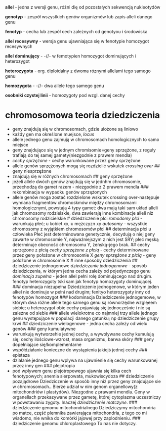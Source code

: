 **allel** - jedna z wersji genu, różni dię od pozostałych sekwencją nukleotydów

**genotyp** - zespół wszystkich genów organizmów lub zapis alleli danego genu

**fenotyp** - cecha lub zespół cech zależnych od genotyou i środowiska

**allel recesywny** - wersja genu ujawniająca się w fenotypie homozygot recesywnych

**allel dominujący** - -//- w femotypien homozygot dominujących i heterozygot

**heterozygota** - org. diploidalny z dwoma róznymi allelami tego samego genu

**homozygota** - -//- dwa allele tego samego genu

**osobniki czystej linii** - homozygoty pod wzgl. danej cechy

# chromosomowa teoria dziedziczenia
- geny znajdują się w chromosomach, gdzie ułożone są liniowo
- każdy gen ma określone muejsce, *locus*
- allele jednego genu zajmują w chromosomach homologicznych to samo miejsce
- geny znajdujące się w jednym chromisomie=geny sprzężone, z reguły trafiają do tej samej gamety(niezgodnie z prawem mendla)
- *cechy sprzężone* - cechy warunkowane przez geny sprzężone
- allele genów sprzężonych mogą się rozdzielić wskutek *crossing over*
## geny niesprzężone
- znajdują się w różnych chromosomach
## geny sprzężone
- jeżeli allele dwóch genów znajdują się w jednhm chromosomie, przechodzą do gamet razem - niezgodnie z 2 prawem mendla
### rekombinacja w wypadku genów sprzężonych
- allele genów moga zostać rozdzielone wskutek crossing over-następuje wymiana fragmentów chromoskmów między chromosomami homologicznymi, powstają 4 typy gamet: dwa mają taki sam układ alleli jak chromosomy rodzielskie, dwa zawierają inne kombinacje alleli niż chromosomy rodzicielskie
# dziedziczenie płci
*romodomy płci* - warunkują płeć; u kobiet xx, u mężczyzn xy
*autosomy* - wszystkie chromosomy z wyjątkiem chromosomów płci 
## determinacja płci u człowieka
Płeć jest determinowana genetycznie, decydują o niej geny zawarte w chromosomie Y, najważniejszym z nich jest SRY; płeć męską determinuje obecność chromosomu Y, żeńską-jego brak.
## cechy sprzężone z płcią
*cechy sprzężone z płcią* - cechy determinowane przez geny położone w chromosomie X
*geny sprzężone z płcią* - geny położone w chromosomie X
# inne sposoby dziedziczenia
## dziedziczenie jednogenowe
*dziedziczenie jednogenowe* - sposób dziedziczenia, w którym jedna cecha zależy od pojedynczego genu
*dominacja zupełna* - jeden allel pełni rolę dominującego nad drugim. fenotyp heterozygoty tski sam jak fenotyp homozygoty dominującej.
### dominacja niezupełna
Dziedziczenie jednogenowe, w którym jeden alkel nie dominuje w pełni nad drugim; fenityo heterozygoty inny od fenotypów homozygot
### kodominacja
Dziedziczenie jednogemowe, w którym dwa różne allele tego samego genu są równorzędne wzglęeem siebie; u heterozygot obie cechy pojawiają się jednocześnie i nie są zależne od siebie
### allele wielokrotne
co najmniej trzy allele jednego genu występujące w populacji danego gatunku; np dziedziczenie grupy krwi
## dziedziczenie wielogenowe - jedna cecha zależy od wielu genów
### geny kumulatywne
- warunkują wytworzehie jednej cechy, a wywolywane cechy kumulują się; cechy ilościowe-wzrost, masa organizmu, barwa skóry
### geny dopełniające się/komplementarne
- współdziałanie konieczne do wystąpienia jakiejś jednej cechy
### epistaza
- działanie jednego genu wplywa na ujawnienie się cechy warunkowanej przez inny gen
### plejotropia
- pod wplywem genu plejotropowego ujawnia się kilka cech fenotypowych; anemia sierpowata, mukowiscydoza
## dziedziczenie pozajądrowe
Dziedziczenie w sposób inny niż przez geny znajdujące sie w chromosomach.. Bierze udział w nim genom organellowy(z mitochondriów i plastydów). Niezgodne z prawami mendla. Geny w organellach przekazywane przez gametę, której cytoplazma uczestniczy w powstawaniu zygoty. Inaczej *dziedziczenie matczyne*.
### dziedziczenie genomu mitochondrialnego
Dziedziczymy mitochondria po matce, część plemnika zawierająca mitochondria, z tego co mi wiadomo, nie wnika do komórki jajowej przy zaplodnieniu.
### dziedziczenie genomu chloroplastowego
To nas nie dotyczy.
